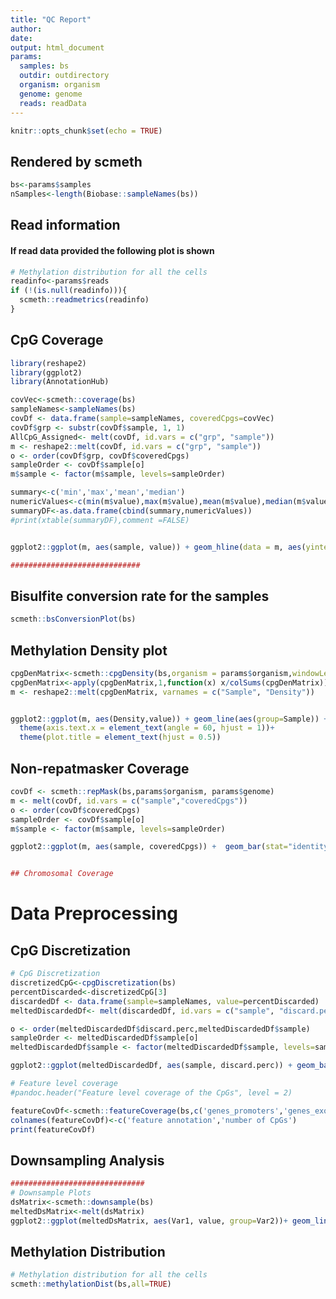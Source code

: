 ```yaml
---
title: "QC Report"
author: 
date: 
output: html_document
params:
  samples: bs
  outdir: outdirectory
  organism: organism
  genome: genome
  reads: readData
---
```


```r
knitr::opts_chunk$set(echo = TRUE)
```

## Rendered by scmeth

```r
bs<-params$samples
nSamples<-length(Biobase::sampleNames(bs))
```

## Read information
#### If read data provided the following plot is shown
```r
# Methylation distribution for all the cells
readinfo<-params$reads
if (!(is.null(readinfo))){
  scmeth::readmetrics(readinfo)
}


```


## CpG Coverage 

```r
library(reshape2)
library(ggplot2)
library(AnnotationHub)

covVec<-scmeth::coverage(bs)
sampleNames<-sampleNames(bs)
covDf <- data.frame(sample=sampleNames, coveredCpgs=covVec)
covDf$grp <- substr(covDf$sample, 1, 1)
AllCpG_Assigned<- melt(covDf, id.vars = c("grp", "sample"))
m <- reshape2::melt(covDf, id.vars = c("grp", "sample"))
o <- order(covDf$grp, covDf$coveredCpgs)
sampleOrder <- covDf$sample[o]
m$sample <- factor(m$sample, levels=sampleOrder)

summary<-c('min','max','mean','median')
numericValues<-c(min(m$value),max(m$value),mean(m$value),median(m$value))
summaryDF<-as.data.frame(cbind(summary,numericValues))
#print(xtable(summaryDF),comment =FALSE)


ggplot2::ggplot(m, aes(sample, value)) + geom_hline(data = m, aes(yintercept = as.numeric(median(value))), linetype=2, color="blue")+ geom_bar(stat="identity") + coord_flip() + scale_y_continuous(name="Number of CpGs") + xlab("Sample") + ggtitle("Number of Covered CpGs")  + theme_bw()

#############################
```

## Bisulfite conversion rate for the samples
```r
scmeth::bsConversionPlot(bs)

```


## Methylation Density plot
```r
cpgDenMatrix<-scmeth::cpgDensity(bs,organism = params$organism,windowLength=1000)
cpgDenMatrix<-apply(cpgDenMatrix,1,function(x) x/colSums(cpgDenMatrix))
m <- reshape2::melt(cpgDenMatrix, varnames = c("Sample", "Density"))


ggplot2::ggplot(m, aes(Density,value)) + geom_line(aes(group=Sample)) + ggtitle("Fraction of covered CpGs by CpG density") + xlab("CpG coverage based on the CpG density") + xlab('CpG Density')+ylab('Fraction of CpGs')+
  theme(axis.text.x = element_text(angle = 60, hjust = 1))+
  theme(plot.title = element_text(hjust = 0.5))

```



## Non-repatmasker Coverage
```r
covDf <- scmeth::repMask(bs,params$organism, params$genome)
m <- melt(covDf, id.vars = c("sample","coveredCpgs"))
o <- order(covDf$coveredCpgs)
sampleOrder <- covDf$sample[o]
m$sample <- factor(m$sample, levels=sampleOrder)

ggplot2::ggplot(m, aes(sample, coveredCpgs)) +  geom_bar(stat="identity") + coord_flip() + scale_y_continuous(name="Number of CpGs") + xlab("Sample") + ggtitle("Number of Covered Non-repeatmasker CpGs")  + theme_bw()


## Chromosomal Coverage
```

# Data Preprocessing
## CpG Discretization

```r
# CpG Discretization
discretizedCpG<-cpgDiscretization(bs)
percentDiscarded<-discretizedCpG[3]
discardedDf <- data.frame(sample=sampleNames, value=percentDiscarded)
meltedDiscardedDf<- melt(discardedDf, id.vars = c("sample", "discard.perc"))

o <- order(meltedDiscardedDf$discard.perc,meltedDiscardedDf$sample)
sampleOrder <- meltedDiscardedDf$sample[o]
meltedDiscardedDf$sample <- factor(meltedDiscardedDf$sample, levels=sampleOrder)

ggplot2::ggplot(meltedDiscardedDf, aes(sample, discard.perc)) + geom_bar(stat="identity") + coord_flip() + scale_y_continuous(name="Percentage of discarded CpGs") + xlab("Sample") + ggtitle("Discarded CpGs from each sample after discretization")  + theme_bw()

# Feature level coverage
#pandoc.header("Feature level coverage of the CpGs", level = 2)

featureCovDf<-scmeth::featureCoverage(bs,c('genes_promoters','genes_exons','genes_introns','genes_intergenic','cpg_islands','cpg_shelves','cpg_shores','cpg_inter'),genome)
colnames(featureCovDf)<-c('feature annotation','number of CpGs')
print(featureCovDf)
```

## Downsampling Analysis
```r

##############################
# Downsample Plots
dsMatrix<-scmeth::downsample(bs)
meltedDsMatrix<-melt(dsMatrix)
ggplot2::ggplot(meltedDsMatrix, aes(Var1, value, group=Var2))+ geom_line() + scale_x_continuous(name="Fraction of Reads") + scale_y_continuous(name="Number of CpG covered") + ggtitle("Saturation Analysis Plot") + theme_bw()

```

## Methylation Distribution
```r
# Methylation distribution for all the cells
scmeth::methylationDist(bs,all=TRUE)

```


